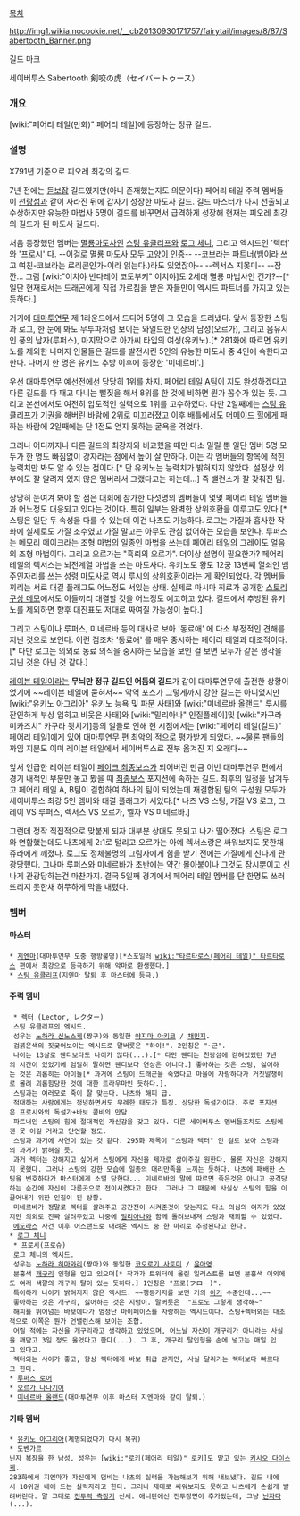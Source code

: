 [[목차]]

http://img1.wikia.nocookie.net/__cb20130930171757/fairytail/images/8/87/Sabertooth_Banner.png

길드 마크

세이버투스
Sabertooth
剣咬の虎（セイバートゥース）

=== 개요 ===
[wiki:"페어리 테일(만화)" 페어리 테일]에 등장하는 정규 길드.

=== 설명 ===
X791년 기준으로 피오레 최강의 길드.

7년 전에는 [[듣보잡]] 길드였지만(아니 존재했는지도 의문이다) 페어리 테일 주력 멤버들이 [[천랑섬]]과 같이 사라진 뒤에 갑자기 성장한 마도사 길드. 길드 마스터가 다시 선출되고 수상하지만 유능한 마법사 5명이 길드를 바꾸면서 급격하게 성장해 현재는 피오레 최강의 길드가 된 마도사 길드다.

처음 등장했던 멤버는 [[멸룡마도사]]인 [[스팅 유클리프]]와 [[로그 체니]], 그리고 엑시드인 '렉터' 와 '프로시' 다. --이걸로 멸룡 마도사 모두 [[고양이]] [[인증]]-- --코브라는 파트너(뱀이라 쓰고 여친-코브라는 로리콘인가-이라 읽는다.)라도 있었잖아-- --렉서스 지못미-- --잠깐... 그럼 [wiki:"이치야 반다레이 코토부키" 이치야]도 2세대 멸룡 마법사인 건가?--[* 일단 현재로서는 드래곤에게 직접 가르침을 받은 자들만이 엑시드 파트너를 가지고 있는 듯하다.]

거기에 [[대마투연무]] 제 1라운드에서 드디어 5명이 그 모습을 드러냈다. 앞서 등장한 스팅과 로그, 한 눈에 봐도 무투파처럼 보이는 와일드한 인상의 남성(오르가), 그리고 음유시인 풍의 남자(루퍼스), 마지막으로 아가씨 타입의 여성(유키노).[* 281화에 따르면 유키노를 제외한 나머지 인물들은 길드를 발전시킨 5인의 유능한 마도사 중 4인에 속한다고 한다. 나머지 한 명은 유키노 추방 이후에 등장한 '미네르바'.]

우선 대마투연무 예선전에선 당당히 1위를 차지. 페어리 테일 A팀이 지도 완성하겠다고 다른 길드를 다 패고 다니는 뻘짓을 해서 8위를 한 것에 비하면 뭔가 꼼수가 있는 듯. 그리고 본선에서도 여전히 압도적인 실력으로 1위를 고수하였다. 다만 2일째에는 [[스팅 유클리프]]가 기권을 해버린 바람에 2위로 미끄러졌고 이후 배틀에서도 [[머메이드 힐]]에게 패하는 바람에 2일째에는 단 1점도 얻지 못하는 굴욕을 겪었다. 

그러나 어디까지나 다른 길드의 최강자와 비교했을 때만 다소 밀릴 뿐 일단 멤버 5명 모두가 한 명도 빠짐없이 강자라는 점에서 높이 살 만하다. 이는 각 멤버들의 항목에 적힌 능력치만 봐도 알 수 있는 점이다.[* 단 유키노는 능력치가 밝혀지지 않았다. 설정상 외부에도 잘 알려져 있지 않은 멤버라서 그랬다고는 하는데...] 즉 밸런스가 잘 갖춰진 팀.

상당히 눈여겨 봐야 할 점은 대회에 참가한 다섯명의 멤버들이 몇몇 페어리 테일 멤버들과 어느정도 대응되고 있다는 것이다. 특히 일부는 완벽한 상위호환을 이루고도 있다.[* 스팅은 일단 두 속성을 다룰 수 있는데 이건 나츠도 가능하다. 로그는 가질과 흡사한 작화에 실제로도 가질 조수였고 가질 말고는 아무도 관심 없어하는 모습을 보인다. 루퍼스는 메모리 메이크라는 조형 마법의 일종인 마법을 쓰는데 페어리 테일의 그레이도 얼음의 조형 마법이다. 그리고 오르가는 "흑뢰의 오르가". 더이상 설명이 필요한가? 페어리 테일의 렉서스는 뇌전계열 마법을 쓰는 마도사다. 유키노도 황도 12궁 13번째 열쇠인 뱀주인자리를 쓰는 성령 마도사로 역시 루시의 상위호환이라는 게 확인되었다. 각 멤버들끼리는 서로 대결 플래그도 어느정도 서있는 상태. 실제로 마시마 히로가 공개한 [http://vske124.blog.me/90142026716 스토리 구상 메모]에서도 이들끼리 대결할 것을 어느정도 예고하고 있다. 길드에서 추방된 유키노를 제외하면 향후 대진표도 저대로 짜여질 가능성이 높다.]

그리고 스팅이나 루퍼스, 미네르바 등의 대사로 보아 '동료애' 에 다소 부정적인 견해를 지닌 것으로 보인다. 이런 점조차 '동료애' 를 매우 중시하는 페어리 테일과 대조적이다.[* 다만 로그는 의외로 동료 의식을 중시하는 모습을 보인 걸 보면 모두가 같은 생각을 지닌 것은 아닌 것 같다.]

[[레이븐 테일]]이라는 '''무늬만 정규 길드인 어둠의 길드'''가 같이 대마투연무에 출전한 상황이었기에 ~~레이븐 테일에 묻혀서~~ 악역 포스가 그렇게까지 강한 길드는 아니었지만 [wiki:"유키노 아그리아" 유키노 능욕 및 파문 사태]와 [wiki:"미네르바 올랜드" 루시를 잔인하게 부상 입히고 비웃은 사태]와 [wiki:"밀리아나" 인질플레이]및 [wiki:"카구라 미카즈치" 카구라 뒷치기]등의 일들로 인해 현 시점에서는 [wiki:"페어리 테일(길드)" 페어리 테일]에게 있어 대마투연무 편 최악의 적으로 평가받게 되었다. ~~물론 팬들의 까임 지분도 이미 레이븐 테일에서 세이버투스로 전부 옮겨진 지 오래다~~

앞서 언급한 레이븐 테일이 [[페이크 최종보스]]가 되어버린 만큼 이번 대마투연무 편에서 경기 내적인 부분만 놓고 봤을 때 [[최종보스]] 포지션에 속하는 길드. 최후의 일정을 남겨두고 페어리 테일 A, B팀이 결합하여 하나의 팀이 되었는데 재결합된 팀의 구성원 모두가 세이버투스 최강 5인 멤버와 대결 플래그가 서있다.[* 나츠 VS 스팅, 가질 VS 로그, 그레이 VS 루퍼스, 렉서스 VS 오르가, 엘자 VS 미네르바.]

그런데 정작 직접적으로 맞붙게 되자 대부분 상대도 못되고 나가 떨어졌다. 스팅은 로그와 연합했는데도 나츠에게 2:1로 털리고 오르가는 아예 렉서스랑은 싸워보지도 못한채 쥬라에게 깨졌다. 로그도 정체불명의 그림자에게 힘을 받기 전에는 가질에게 신나게 관광당했다. 그나마 루퍼스와 미네르바가 초반에는 약간 몰아붙이나 그것도 잠시뿐이고 신나게 관광당하는건 마찬가지. 결국 5일째 경기에서 페어리 테일 멤버를 단 한명도 쓰러뜨리지 못한채 허무하게 막을 내렸다.

=== 멤버 ===
==== 마스터 ====
 * [[지엔마]](대마투연무 도중 행방불명)[*스포일러 [[wiki:"타르타로스(페어리 테일)" 타르타로스]] 편에서 최강으로 등극하기 위해 악마로 환생했다.]
 * [[스팅 유클리프]](지엔마 탈퇴 후 마스터에 등극.)
==== 주력 멤버 ====
  * 렉터 (Lector, レクター)
  스팅 유클리프의 엑시드. 
  성우는 [[노하라 신노스케]](짱구)와 동일한 [[야지마 아키코]] / [[채민지]].
  검붉은색의 짓궂어보이는 엑시드로 말버릇은 "하이!". 2인칭은 "~군".
  나이는 13살로 웬디보다도 나이가 많다(...).[* 다만 웬디는 천랑섬에 갇혀있었던 7년의 시간이 있었기에 엄밀히 말하면 웬디보다 연상은 아니다.] 좋아하는 것은 스팅, 싫어하는 것은 괴롭히는 아이들[* 과거에 스팅이 드래곤을 죽였다고 마을에 자랑하다가 거짓말쟁이로 몰려 괴롭힘당한 것에 대한 트라우마인 듯하다.].
  스팅과는 여러모로 죽이 잘 맞는다. 나츠와 해피 급.
  적대하는 사람에게는 정녕하면서도 무례한 태도가 특징. 상당한 독설가이다. 주로 포지션은 프로시와의 독설가+바보 콤비의 만담. 
  파트너인 스팅의 힘에 절대적인 자신감을 갖고 있다. 다른 세이버투스 멤버들조차도 스팅에겐 못 이길 거라고 단언할 정도.
  스팅과 과거에 사연이 있는 것 같다. 295화 제목이 "스팅과 렉터" 인 걸로 보아 스팅과의 과거가 밝혀질 듯.
  과거 렉터는 강해지고 싶어서 스팅에게 자신을 제자로 삼아주길 원한다. 물론 자신은 강해지지 못했다. 그러나 스팅의 강한 모습에 일종의 대리만족을 느끼는 듯하다. 나츠에 패배한 스팅을 변호하다가 마스터에게 소멸 당한다... 미네르바의 말에 따르면 죽은것은 아니고 공격당하는 순간에 자신이 다른곳으로 전이시켰다고 한다. 그러나 그 때문에 사실상 스팅의 힘을 이끌어내기 위한 인질이 된 상황. 
  미네르바가 정말로 렉터를 살려주고 공간전이 시켜준것이 맞는지도 다소 의심의 여지가 있었지만 의외로 진짜 살려주었고 나중에 [[밀리아나]]와 함께 돌려보내져 스팅과 재회할 수 있었다.
  [[에도라스]] 사건 이후 어스랜드로 내려온 엑시드 중 한 마리로 추정된다고 한다. 
 * [[로그 체니]]
  * 프로시(프로슈)
  로그 체니의 엑시드.
  성우는 [[노하라 히마와리]](짱아)와 동일한 [[코오로기 사토미]] / [[윤아영]].
  분홍색 [[개구리]] 인형을 입고 있으며[* 작가가 트위터에 올린 일러스트를 보면 분홍색 이외에도 여러 색깔의 개구리 탈이 있는 듯하다.] 1인칭은 "프로(フロー)".
  특이하게 나이가 밝혀지지 않은 엑시드. ~~행동거지를 보면 거의 [[아기]] 수준인데...~~
  좋아하는 것은 개구리, 싫어하는 것은 지렁이. 말버릇은  "프로도 그렇게 생각해~"
  해피를 뛰어넘는 바보에다가 엄청난 마이페이스를 자랑하는 엑시드이다. 스팅+렉터와는 대조적으로 이쪽은 뭔가 언밸런스해 보이는 조합.
  어릴 적에는 자신을 개구리라고 생각하고 있었으며, 어느날 자신이 개구리가 아니라는 사실을 깨닫고 3일 정도 울었다고 한다(...). 그 후, 개구리 탈인형을 손에 넣고는 매일 입고 있다고.
  렉터와는 사이가 좋고, 항상 렉터에게 바보 취급 받지만, 사실 달리기는 렉터보다 빠르다고 한다.
 * [[루퍼스 로어]]
 * [[오르가 나나기어]]
 * [[미네르바 올랜드]](대마투연무 이후 마스터 지엔마와 같이 탈퇴.)

==== 기타 멤버 ====
 * [[유키노 아그리아]](제명되었다가 다시 복귀)
 * 도벤가르
 닌자 복장을 한 남성. 성우는 [wiki:"로키(페어리 테일)" 로키]도 맡고 있는 [[키시오 다이스케]].
 283화에서 지엔마가 자신에게 덤비는 나츠의 실력을 가늠해보기 위해 내보냈다. 길드 내에서 10위권 내에 드는 실력자라고 한다. 그러나 제대로 싸워보지도 못하고 나츠에게 손쉽게 발려버린다. 말 그대로 [[전투력 측정기]] 신세. 애니판에선 전투장면이 추가됬는데, 그냥 [[닌자]]다(...).

